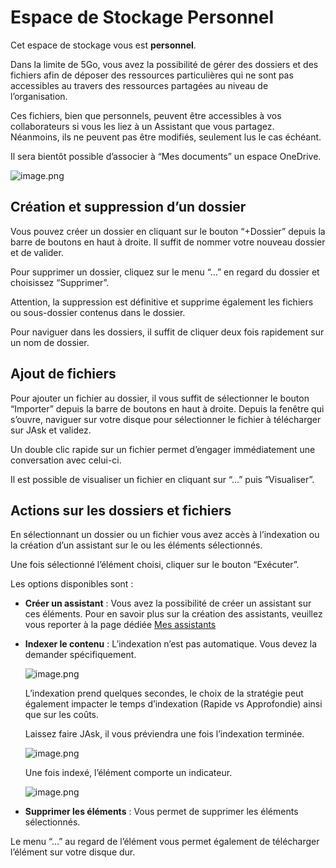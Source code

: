 
# Espace de Stockage Personnel

Cet espace de stockage vous est **personnel**.

Dans la limite de 5Go, vous avez la possibilité de gérer des dossiers et des fichiers afin de déposer des ressources particulières qui ne sont pas accessibles au travers des ressources partagées au niveau de l’organisation.

Ces fichiers, bien que personnels, peuvent être accessibles à vos collaborateurs si vous les liez à un Assistant que vous partagez. Néanmoins, ils ne peuvent pas être modifiés, seulement lus le cas échéant.

Il sera bientôt possible d’associer à “Mes documents” un espace OneDrive.

![image.png](@public/my_documents/image.png)

## Création et suppression d’un dossier

Vous pouvez créer un dossier en cliquant sur le bouton “+Dossier” depuis la barre de boutons en haut à droite. Il suffit de nommer votre nouveau dossier et de valider.

Pour supprimer un dossier, cliquez sur le menu “…” en regard du dossier et choisissez “Supprimer”.

Attention, la suppression est définitive et supprime également les fichiers ou sous-dossier contenus dans le dossier.

<Callout>
Pour naviguer dans les dossiers, il suffit de cliquer deux fois rapidement sur un nom de dossier.
</Callout>

## Ajout de fichiers

Pour ajouter un fichier au dossier, il vous suffit de sélectionner le bouton “Importer” depuis la barre de boutons en haut à droite. Depuis la fenêtre qui s’ouvre, naviguer sur votre disque pour sélectionner le fichier à télécharger sur JAsk et validez.

<Callout>
Un double clic rapide sur un fichier permet d’engager immédiatement une conversation avec celui-ci.
</Callout>

Il est possible de visualiser un fichier en cliquant sur “…” puis “Visualiser”.

## Actions sur les dossiers et fichiers

En sélectionnant un dossier ou un fichier vous avez accès à l’indexation ou la création d’un assistant sur le ou les éléments sélectionnés.

Une fois sélectionné l’élément choisi, cliquer sur le bouton “Exécuter”.

Les options disponibles sont :

- **Créer un assistant** : Vous avez la possibilité de créer un assistant sur ces éléments. Pour en savoir plus sur la création des assistants, veuillez vous reporter à la page dédiée [Mes assistants](https://www.notion.so/Mes-assistants-1852e06c889d80e2923fcf7536f0ce73?pvs=21)
- **Indexer le contenu** : L’indexation n’est pas automatique. Vous devez la demander spécifiquement.
    
    ![image.png](@public/my_documents/image%201.png)
    
    L’indexation prend quelques secondes, le choix de la stratégie peut également impacter le temps d’indexation (Rapide vs Approfondie) ainsi que sur les coûts.
    
    Laissez faire JAsk, il vous préviendra une fois l’indexation terminée.
    
    ![image.png](@public/my_documents/9d41b17c-ca47-49d9-b342-4da5d16e6b90.png)
    
    Une fois indexé, l’élément comporte un indicateur.
    
    ![image.png](@public/my_documents/image%202.png)
    
- **Supprimer les éléments** : Vous permet de supprimer les éléments sélectionnés.

Le menu “…” au regard de l’élément vous permet également de télécharger l’élément sur votre disque dur.
